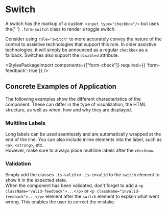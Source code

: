 
<Meta of={switchStories} />

# Switch

<div className="lead">
  A switch has the markup of a custom <code>&lt;input type="checkbox"/&gt;</code> but uses the{' '}
  <code>.form-switch</code> class to render a toggle switch.
</div>

Consider using `role="switch"` to more accurately convey the nature of the control to assistive technologies that support this role. In older assistive technologies, it will simply be announced as a regular `checkbox` as a fallback. Switches also support the `disabled` attribute.

<Canvas of={switchStories.Default} />
<div className="hide-col-default">
  <Controls of={switchStories.Default} />
</div>

<StylesPackageImport components={["form-check"]} required={{ 'form-feedback': true }} />

## Concrete Examples of Application

The following examples show the different characteristics of the component. These can differ in the type of visualization, the HTML structure, as well as when, how and why they are displayed.

### Multiline Labels

Long labels can be used seamlessly and are automatically wrapped at the end of the line.
You can also include inline elements into the label, such as `<a>`, `<strong>`, etc.<br/>
However, make sure to always place multiline labels after the `checkbox`.

<Canvas of={switchStories.MultilineLabels} />

### Validation

Simply add the classes `.is-valid` or `.is-invalid` to the `switch` element to show it in the expected state.<br/>
When the component has been validated, don't forget to add a `<p className="valid-feedback">...</p>` or `<p className="invalid-feedback">...</p>` element after the `switch` element to explain what went wrong. This enables the user to correct the mistake.

<Canvas of={switchStories.Validation} />

